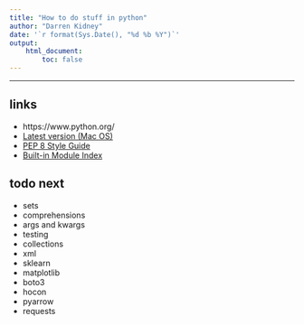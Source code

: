 ```yaml
---
title: "How to do stuff in python"
author: "Darren Kidney"
date: '`r format(Sys.Date(), "%d %b %Y")`'
output:
    html_document:
        toc: false
---
```


*********************************************************************

## links

* https://www.python.org/  
* [Latest version (Mac OS)](https://www.python.org/downloads/)  
* [PEP 8 Style Guide](https://www.python.org/dev/peps/pep-0008/)  
* [Built-in Module Index](https://docs.python.org/3/py-modindex.html)  

## todo next

* sets
* comprehensions
* args and kwargs
* testing
* collections
* xml
* sklearn
* matplotlib
* boto3
* hocon
* pyarrow
* requests
